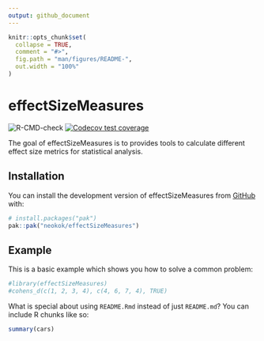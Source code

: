 ```yaml
---
output: github_document
---
```


<!-- README.md is generated from README.Rmd. Please edit that file -->

```r
knitr::opts_chunk$set(
  collapse = TRUE,
  comment = "#>",
  fig.path = "man/figures/README-",
  out.width = "100%"
)
```

# effectSizeMeasures

<!-- badges: start -->
![R-CMD-check](https://github.com/neokok/effectSizeMeasures/actions/workflows/R-CMD-check.yaml/badge.svg)
[![Codecov test coverage](https://codecov.io/gh/neokok/effectSizeMeasures/graph/badge.svg)](https://app.codecov.io/gh/neokok/effectSizeMeasures)

<!-- badges: end -->

The goal of effectSizeMeasures is to provides tools to calculate different effect size metrics for statistical analysis.

## Installation

You can install the development version of effectSizeMeasures from [GitHub](https://github.com/) with:

``` r
# install.packages("pak")
pak::pak("neokok/effectSizeMeasures")
```

## Example

This is a basic example which shows you how to solve a common problem:

```r
#library(effectSizeMeasures)
#cohens_d(c(1, 2, 3, 4), c(4, 6, 7, 4), TRUE)
```

What is special about using `README.Rmd` instead of just `README.md`? You can include R chunks like so:

```r
summary(cars)
```
